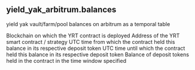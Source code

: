 ## yield_yak_arbitrum.balances 
yield yak vault/farm/pool balances on arbitrum as a temporal table


<ParamField path="blockchain">
Blockchain on which the YRT contract is deployed
</ParamField>
<ParamField path="contract_address">
Address of the YRT smart contract / strategy
</ParamField>
<ParamField path="from_time">
UTC time from which the contract held this balance in its respective deposit token
</ParamField>
<ParamField path="to_time">
UTC time until which the contract held this balance in its respective deposit token
</ParamField>
<ParamField path="deposit_token_balance">
Balance of deposit tokens held in the contract in the time window specified
</ParamField>
